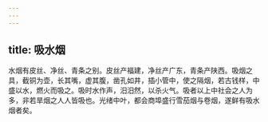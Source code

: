 ```yaml
---
---
---
```

title: 吸水烟
---



水烟有皮丝、净丝、青条之别。皮丝产福建，净丝产广东，青条产陕西。吸烟之具，截铜为壶，长其嘴，虚其腹，凿孔如井，插小管中，使之隔烟，若古钱样，中盛以水，燃火而吸之。吸时水作声，汨汨然，以杀火气。吸者以上中社会之人为多，非若旱烟之人人皆吸也。光绪中叶，都会商埠盛行雪茄烟与卷烟，遂鲜有吸水烟者矣。
